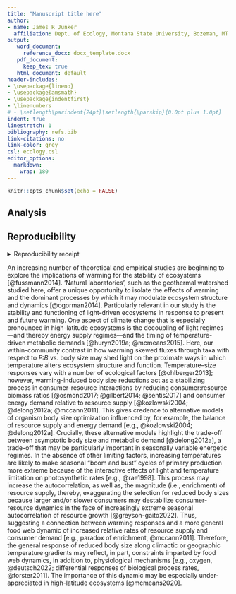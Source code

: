 ```yaml
---
title: "Manuscript title here"
author: 
- name: James R Junker
  affiliation: Dept. of Ecology, Montana State University, Bozeman, MT USA
output:
   word_document:
     reference_docx: docx_template.docx
   pdf_document:
     keep_tex: true
   html_document: default
header-includes:
- \usepackage{lineno}
- \usepackage{amsmath}
- \usepackage{indentfirst}
- \linenumbers
# - \setlength\parindent{24pt}\setlength{\parskip}{0.0pt plus 1.0pt}
indent: true
linestretch: 1
bibliography: refs.bib
link-citations: no
link-color: grey
csl: ecology.csl
editor_options: 
  markdown: 
    wrap: 180
---
```


```r
knitr::opts_chunk$set(echo = FALSE)
```

## Analysis

## Reproducibility

<details><summary>Reproducibility receipt</summary>

```r
## datetime
Sys.time()

## repository
if(requireNamespace('git2r', quietly = TRUE)) {
  git2r::repository()
} else {
  c(
    system2("git", args = c("log", "--name-status", "-1"), stdout = TRUE),
    system2("git", args = c("remote", "-v"), stdout = TRUE)
  )
}

## session info
sessionInfo()
```

</details>

An increasing number of theoretical and empirical studies are beginning to explore the implications of warming for the stability of ecosystems [@fussmann2014]. 'Natural laboratories', such as the geothermal watershed studied here, offer a unique opportunity to isolate the effects of warming and the dominant processes by which it may modulate ecosystem structure and dynamics [@ogorman2014]. Particularly relevant in our study is the stability and functioning of light-driven ecosystems in response to present and future warming. One aspect of climate change that is especially pronounced in high-latitude ecosystems is the decoupling of light regimes---and thereby energy supply regimes---and the timing of temperature-driven metabolic demands [@huryn2019a; @mcmeans2015]. Here, our within-community contrast in how warming skewed fluxes through taxa with respect to *P:B* vs. body size may shed light on the proximate ways in which temperature alters ecosystem structure and function. Temperature--size responses vary with a number of ecological factors [@ohlberger2013]; however, warming-induced body size reductions act as a stabilizing process in consumer-resource interactions by reducing consumer:resource biomass ratios [@osmond2017; @gilbert2014; @sentis2017] and consumer energy demand relative to resource supply [@kozlowski2004; @delong2012a; @mccann2011]. This gives credence to alternative models of organism body size optimization influenced by, for example, the balance of resource supply and energy demand [e.g., @kozlowski2004; @delong2012a]. Crucially, these alternative models highlight the trade-off between asymptotic body size and metabolic demand [@delong2012a], a trade-off that may be particularly important in seasonally variable energetic regimes. In the absence of other limiting factors, increasing temperatures are likely to make seasonal "boom and bust" cycles of primary production more extreme because of the interactive effects of light and temperature limitation on photosynthetic rates [e.g., @rae1998]. This process may increase the autocorrelation, as well as, the magnitude (i.e., enrichment) of resource supply, thereby, exaggerating the selection for reduced body sizes because larger and/or slower consumers may destabilize consumer-resource dynamics in the face of increasingly extreme seasonal autocorrelation of resource growth [@greyson-gaito2022]. Thus, suggesting a connection between warming responses and a more general food web dynamic of increased relative rates of resource supply and consumer demand [e.g., paradox of enrichment, @mccann2011]. Therefore, the general response of reduced body size along climactic or geographic temperature gradients may reflect, in part, constraints imparted by food web dynamics, in addition to, physiological mechanisms [e.g., oxygen, @deutsch2022; differential responses of biological process rates, @forster2011]. The importance of this dynamic may be especially under-appreciated in high-latitude ecosystems [@mcmeans2020].